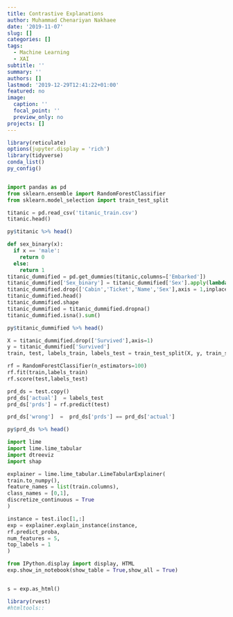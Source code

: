 ```yaml
---
title: Contrastive Explanations
author: Muhammad Chenariyan Nakhaee
date: '2019-11-07'
slug: []
categories: []
tags:
  - Machine Learning
  - XAI
subtitle: ''
summary: ''
authors: []
lastmod: '2019-12-29T12:41:22+01:00'
featured: no
image:
  caption: ''
  focal_point: ''
  preview_only: no
projects: []
---
```

```r
library(reticulate)
options(jupyter.display = 'rich')
library(tidyverse)
conda_list()
py_config()
```
```r

```



```python
import pandas as pd
from sklearn.ensemble import RandomForestClassifier
from sklearn.model_selection import train_test_split
```


```python
titanic = pd.read_csv('titanic_train.csv')
titanic.head()
```


```r
py$titanic %>% head()
```

```python
def sex_binary(x):
  if x == 'male':
    return 0 
  else:
    return 1
titanic_dummified = pd.get_dummies(titanic,columns=['Embarked'])
titanic_dummified['Sex_binary'] = titanic_dummified['Sex'].apply(lambda x:sex_binary(x) )
titanic_dummified.drop(['Cabin','Ticket','Name','Sex'],axis = 1,inplace=True)
titanic_dummified.head()
titanic_dummified.shape
titanic_dummified = titanic_dummified.dropna()
titanic_dummified.isna().sum()

```
```r
py$titanic_dummified %>% head()
```
```python

X = titanic_dummified.drop(['Survived'],axis=1)
y = titanic_dummified['Survived']
train, test, labels_train, labels_test = train_test_split(X, y, train_size=0.80)

```


```python
rf = RandomForestClassifier(n_estimators=100)
rf.fit(train,labels_train)
rf.score(test,labels_test)
```

```python
prd_ds = test.copy()
prd_ds['actual']  = labels_test
prd_ds['prds'] = rf.predict(test)

prd_ds['wrong']  =  prd_ds['prds'] == prd_ds['actual']
```

```r
py$prd_ds %>% head()
```

```python
import lime
import lime.lime_tabular
import dtreeviz
import shap
```




```python
explainer = lime.lime_tabular.LimeTabularExplainer(
train.to_numpy(),
feature_names = list(train.columns),
class_names = [0,1],
discretize_continuous = True
)
```


```python
instance = test.iloc[1,:]
exp = explainer.explain_instance(instance,
rf.predict_proba,
num_features = 5,
top_labels = 1
)
```


```python

from IPython.display import display, HTML
exp.show_in_notebook(show_table = True,show_all = True)


s = exp.as_html()
```

```r
library(rvest)
#htmltools::

```

